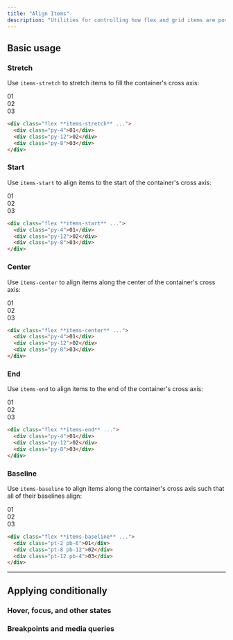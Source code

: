 ```yaml
---
title: "Align Items"
description: "Utilities for controlling how flex and grid items are positioned along a container's cross axis."
---
```




## Basic usage

### Stretch

Use `items-stretch` to stretch items to fill the container's cross axis:

<Example>
  <div class="font-mono text-white text-sm font-bold leading-6">
    <div class="flex items-stretch gap-4 w-full rounded-lg bg-stripes-cyan text-center">
      <div class="py-4 flex-1 flex items-center justify-center shadow-lg rounded-lg bg-cyan-500">01</div>
      <div class="py-12 flex-1 flex items-center justify-center shadow-lg rounded-lg bg-cyan-500">02</div>
      <div class="py-8 flex-1 flex items-center justify-center shadow-lg rounded-lg bg-cyan-500">03</div>
    </div>
  </div>
</Example>

```html
<div class="flex **items-stretch** ...">
  <div class="py-4">01</div>
  <div class="py-12">02</div>
  <div class="py-8">03</div>
</div>
```

### Start

Use `items-start` to align items to the start of the container's cross axis:

<Example>
  <div class="font-mono text-white text-sm font-bold leading-6">
    <div class="flex items-start gap-4 w-full rounded-lg bg-stripes-pink text-center">
      <div class="py-4 flex-1 flex items-center justify-center shadow-lg rounded-lg bg-pink-500">01</div>
      <div class="py-12 flex-1 flex items-center justify-center shadow-lg rounded-lg bg-pink-500">02</div>
      <div class="py-8 flex-1 flex items-center justify-center shadow-lg rounded-lg bg-pink-500">03</div>
    </div>
  </div>
</Example>

```html
<div class="flex **items-start** ...">
  <div class="py-4">01</div>
  <div class="py-12">02</div>
  <div class="py-8">03</div>
</div>
```

### Center

Use `items-center` to align items along the center of the container's cross axis:

<Example>
  <div class="font-mono text-white text-sm font-bold leading-6">
    <div class="flex items-center gap-4 w-full rounded-lg bg-stripes-violet text-center">
      <div class="py-4 flex-1 flex items-center justify-center shadow-lg rounded-lg bg-violet-500">01</div>
      <div class="py-12 flex-1 flex items-center justify-center shadow-lg rounded-lg bg-violet-500">02</div>
      <div class="py-8 flex-1 flex items-center justify-center shadow-lg rounded-lg bg-violet-500">03</div>
    </div>
  </div>
</Example>

```html
<div class="flex **items-center** ...">
  <div class="py-4">01</div>
  <div class="py-12">02</div>
  <div class="py-8">03</div>
</div>
```

### End

Use `items-end` to align items to the end of the container's cross axis:

<Example>
  <div class="font-mono text-white text-sm font-bold leading-6">
    <div class="flex items-end gap-4 w-full rounded-lg bg-stripes-blue text-center">
      <div class="py-4 flex-1 flex items-center justify-center shadow-lg rounded-lg bg-blue-500">01</div>
      <div class="py-12 flex-1 flex items-center justify-center shadow-lg rounded-lg bg-blue-500">02</div>
      <div class="py-8 flex-1 flex items-center justify-center shadow-lg rounded-lg bg-blue-500">03</div>
    </div>
  </div>
</Example>

```html
<div class="flex **items-end** ...">
  <div class="py-4">01</div>
  <div class="py-12">02</div>
  <div class="py-8">03</div>
</div>
```

### Baseline

Use `items-baseline` to align items along the container's cross axis such that all of their baselines align:

<Example>
  <div class="font-mono text-white text-sm font-bold leading-6">
    <div class="flex items-baseline gap-4 w-full rounded-lg bg-stripes-zinc text-center">
      <div class="pt-2 pb-6 flex-1 flex items-center justify-center shadow-lg rounded-lg bg-zinc-500">01</div>
      <div class="pt-8 pb-12 flex-1 flex items-center justify-center shadow-lg rounded-lg bg-zinc-500">02</div>
      <div class="pt-12 pb-4 flex-1 flex items-center justify-center shadow-lg rounded-lg bg-zinc-500">03</div>
    </div>
  </div>
</Example>

```html
<div class="flex **items-baseline** ...">
  <div class="pt-2 pb-6">01</div>
  <div class="pt-8 pb-12">02</div>
  <div class="pt-12 pb-4">03</div>
</div>
```

---

## <Heading ignore>Applying conditionally</Heading>

### <Heading ignore>Hover, focus, and other states</Heading>

<HoverFocusAndOtherStates defaultClass="flex items-stretch" featuredClass="items-center" />

### <Heading ignore>Breakpoints and media queries</Heading>

<BreakpointsAndMediaQueries defaultClass="flex items-stretch" featuredClass="items-center" />
